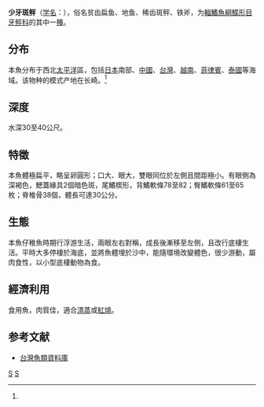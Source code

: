 {{Speciesbox 
| taxon = Pseudorhombus oligodon
| status = NE
| status_system = IUCN3.1
| authority = Bleeker, 1854<ref name='id8633'>{{cite web| url =http://www.bioinfo.cn/db05/BjdwSpecies.php?action=view&id=8633| title =少牙斑鲆| work =中国动物物种编目数据库| publisher =中国科学院微生物研究所| author =中国科学院动物研究所| accessdate =2009-04-16| deadurl =yes| archiveurl =https://web.archive.org/web/20160305020316/http://www.bioinfo.cn/db05/BjdwSpecies.php?action=view&id=8633| archivedate =2016-03-05}}</ref>
| synonyms = *''Rhombus oligodon''<br /><small>Bleeker, 1854</small>
}}

'''少牙斑鲆'''（[[学名|学名]]：{{lang|la|''Pseudorhombus oligodon''}}），俗名贫齿扁鱼、地鱼、稀齿斑鲆、铁斧，为[[輻鰭魚綱|輻鰭魚綱]][[鰈形目|鰈形目]][[牙鲆科|牙鲆科]]的其中一[[種|種]]。

==分布==
本魚分布于西北[[太平洋|太平洋]]區，包括[[日本|日本]]南部、[[中國|中國]]、[[台灣|台灣]]、[[越南|越南]]、[[菲律賓|菲律賓]]、[[泰國|泰國]]等海域。该物种的模式产地在长崎。<ref name='id8633'/>

==深度==
水深30至40公尺。

==特徵==
本魚體極扁平，略呈卵圓形；口大、眼大，雙眼同位於左側且間距極小。有眼側為深褐色，鰓蓋緣具2個暗色斑，尾鰭楔形，背鰭軟條78至82；臀鰭軟條61至65枚；脊椎骨38個，體長可達30公分。

==生態==
本魚仔稚魚時期行浮游生活，兩眼左右對稱，成長後漸移至左側，且改行底棲生活。平時大多停棲於海底，並將魚體埋於沙中，能隨環境改變體色，很少游動，屬肉食性，以小型底棲動物為食。

==經濟利用==
食用魚，肉質佳，適合[[清蒸|清蒸]]或[[紅燒|紅燒]]。

== 参考文献 ==
{{reflist}}
*[http://fishdb.sinica.edu.tw/ 台灣魚類資料庫] {{Wayback|url=http://fishdb.sinica.edu.tw/ |date=20160304193340 }}
{{Taxonbar|from=Q1849025}}

[[Category:食用鱼|S]]
[[Category:斑鲆属|S]]